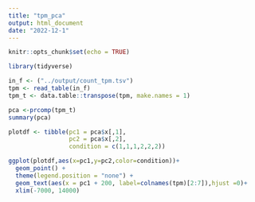 ```yaml
---
title: "tpm_pca"
output: html_document
date: "2022-12-1"
---
```


```r
knitr::opts_chunk$set(echo = TRUE)
```

```r
library(tidyverse)

in_f <- ("../output/count_tpm.tsv")
tpm <- read_table(in_f)
tpm_t <- data.table::transpose(tpm, make.names = 1)

pca <-prcomp(tpm_t)
summary(pca)

plotdf <- tibble(pc1 = pca$x[,1],
                 pc2 = pca$x[,2],
                 condition = c(1,1,1,2,2,2))

ggplot(plotdf,aes(x=pc1,y=pc2,color=condition))+
  geom_point() +
  theme(legend.position = "none") +
  geom_text(aes(x = pc1 + 200, label=colnames(tpm)[2:7]),hjust =0)+
  xlim(-7000, 14000)
```

